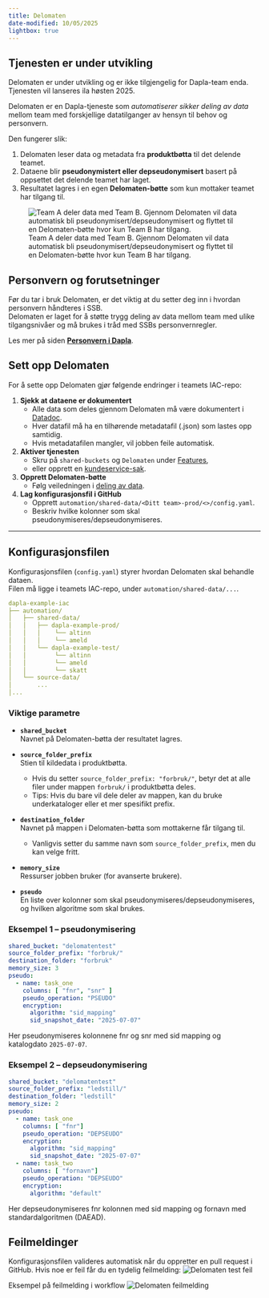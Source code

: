 ```yaml
---
title: Delomaten
date-modified: 10/05/2025
lightbox: true
---
```


::: {.callout-warning}
## Tjenesten er under utvikling

Delomaten er under utvikling og er ikke tilgjengelig for Dapla-team enda. Tjenesten vil lanseres ila høsten 2025. 
:::


Delomaten er en Dapla-tjeneste som *automatiserer sikker deling av data* mellom team med forskjellige datatilganger av hensyn til behov og personvern.

Den fungerer slik:

1. Delomaten leser data og metadata fra **produktbøtta** til det delende teamet.
2. Dataene blir **pseudonymistert eller depseudonymisert** basert på oppsettet det delende teamet har laget.
3. Resultatet lagres i en egen **Delomaten-bøtte** som kun mottaker teamet har tilgang til. 

![Team A deler data med Team B. Gjennom Delomaten vil data automatisk bli pseudonymisert/depseudonymisert og flyttet til en Delomaten-bøtte hvor kun Team B har tilgang.](../images/delomaten.png)

## Personvern og forutsetninger

Før du tar i bruk Delomaten, er det viktig at du setter deg inn i hvordan personvern håndteres i SSB.  
Delomaten er laget for å støtte trygg deling av data mellom team med ulike tilgangsnivåer og må brukes i tråd med SSBs personvernregler.

Les mer på siden [**Personvern i Dapla**](./personvern.qmd).  

## Sett opp Delomaten
For å sette opp Delomaten gjør følgende endringer i teamets IAC-repo:

1. **Sjekk at dataene er dokumentert**
   - Alle data som deles gjennom Delomaten må være dokumentert i [Datadoc](./datadoc.html).
   - Hver datafil må ha en tilhørende metadatafil (.json) som lastes opp samtidig.
   - Hvis metadatafilen mangler, vil jobben feile automatisk.

1. **Aktiver tjenesten**
   - Skru på `shared-buckets` og `Delomaten` under [Features](./features.html),  
   - eller opprett en [kundeservice-sak](https://ssb.pureservice.com/#/categories/14/new).  

2. **Opprett Delomaten-bøtte**
   - Følg veiledningen i [deling av data](./deling-av-data.qmd).  

3. **Lag konfigurasjonsfil i GitHub**
   - Opprett `automation/shared-data/<Ditt team>-prod/<>/config.yaml`.  
   - Beskriv hvilke kolonner som skal pseudonymiseres/depseudonymiseres.  

---
## Konfigurasjonsfilen

Konfigurasjonsfilen (`config.yaml`) styrer hvordan Delomaten skal behandle dataen.  
Filen må ligge i teamets IAC-repo, under `automation/shared-data/...`.

```.yaml
dapla-example-iac
├── automation/
│   ├── shared-data/
│   │   ├── dapla-example-prod/
│   │   │    └── altinn
│   │   │    └── ameld
│   │   └── dapla-example-test/
│   │        └── altinn
│   │        └── ameld
│   │        └── skatt
│   └── source-data/
│       ...
│...           
```

### Viktige parametre

- **`shared_bucket`**  
  Navnet på Delomaten-bøtta der resultatet lagres.  

- **`source_folder_prefix`**  
  Stien til kildedata i produktbøtta.  
  - Hvis du setter `source_folder_prefix: "forbruk/"`, betyr det at alle filer under mappen `forbruk/` i produktbøtta deles.  
  - Tips: Hvis du bare vil dele deler av mappen, kan du bruke underkataloger eller et mer spesifikt prefix.  

- **`destination_folder`**  
  Navnet på mappen i Delomaten-bøtta som mottakerne får tilgang til.  
  - Vanligvis setter du samme navn som `source_folder_prefix`, men du kan velge fritt.  

- **`memory_size`**  
  Ressurser jobben bruker (for avanserte brukere).  

- **`pseudo`**  
  En liste over kolonner som skal pseudonymiseres/depseudonymiseres, og hvilken algoritme som skal brukes.  

### Eksempel 1 – pseudonymisering
```.yaml
shared_bucket: "delomatentest"
source_folder_prefix: "forbruk/"
destination_folder: "forbruk"
memory_size: 3
pseudo:
  - name: task_one
    columns: [ "fnr", "snr" ]
    pseudo_operation: "PSEUDO"
    encryption:
      algorithm: "sid_mapping"
      sid_snapshot_date: "2025-07-07"
```
Her pseudonymiseres kolonnene fnr og snr med sid mapping og katalogdato `2025-07-07`.

### Eksempel 2 – depseudonymisering
```.yaml
shared_bucket: "delomatentest"
source_folder_prefix: "ledstill/"
destination_folder: "ledstill"
memory_size: 2
pseudo:
  - name: task_one
    columns: [ "fnr"]
    pseudo_operation: "DEPSEUDO"
    encryption:
      algorithm: "sid_mapping"
      sid_snapshot_date: "2025-07-07"
  - name: task_two
    columns: [ "fornavn"]
    pseudo_operation: "DEPSEUDO"
    encryption:
      algorithm: "default"
```
Her depseudonymiseres fnr kolonnen med sid mapping og fornavn med standardalgoritmen (DAEAD).

## Feilmeldinger

Konfigurasjonsfilen valideres automatisk når du oppretter en pull request i GitHub.
Hvis noe er feil får du en tydelig feilmelding:
![Delomaten test feil](../images/delomaten_error.png)

Eksempel på feilmelding i workflow
![Delomaten feilmelding](../images/delomaten_error_msg.png)
